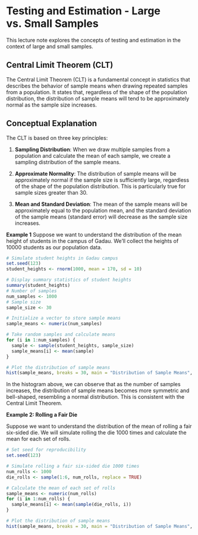 # Testing and Estimation - Large vs. Small Samples

This lecture note explores the concepts of testing and estimation in the context of large and small samples.


## Central Limit Theorem (CLT)

The Central Limit Theorem (CLT) is a fundamental concept in statistics that describes the behavior of sample means when drawing repeated samples from a population. It states that, regardless of the shape of the population distribution, the distribution of sample means will tend to be approximately normal as the sample size increases.

## Conceptual Explanation

The CLT is based on three key principles:

1. **Sampling Distribution**: When we draw multiple samples from a population and calculate the mean of each sample, we create a sampling distribution of the sample means.

2. **Approximate Normality**: The distribution of sample means will be approximately normal if the sample size is sufficiently large, regardless of the shape of the population distribution. This is particularly true for sample sizes greater than 30.

3. **Mean and Standard Deviation**: The mean of the sample means will be approximately equal to the population mean, and the standard deviation of the sample means (standard error) will decrease as the sample size increases.

**Example 1**
Suppose we want to understand the distribution of the mean height of students in the campus of Gadau. We'll collect the heights of 10000 students as our population data.

```r
# Simulate student heights in Gadau campus
set.seed(123)
student_heights <- rnorm(1000, mean = 170, sd = 10)

# Display summary statistics of student heights
summary(student_heights)
# Number of samples
num_samples <- 1000
# Sample size
sample_size <- 30

# Initialize a vector to store sample means
sample_means <- numeric(num_samples)

# Take random samples and calculate means
for (i in 1:num_samples) {
  sample <- sample(student_heights, sample_size)
  sample_means[i] <- mean(sample)
}

# Plot the distribution of sample means
hist(sample_means, breaks = 30, main = "Distribution of Sample Means", xlab = "Sample Mean Height (cm)", col = "lightblue", border = "white")

```
In the histogram above, we can observe that as the number of samples increases, the distribution of sample means becomes more symmetric and bell-shaped, resembling a normal distribution. This is consistent with the Central Limit Theorem.

**Example 2: Rolling a Fair Die**

Suppose we want to understand the distribution of the mean of rolling a fair six-sided die. We will simulate rolling the die 1000 times and calculate the mean for each set of rolls.

```r
# Set seed for reproducibility
set.seed(123)

# Simulate rolling a fair six-sided die 1000 times
num_rolls <- 1000
die_rolls <- sample(1:6, num_rolls, replace = TRUE)

# Calculate the mean of each set of rolls
sample_means <- numeric(num_rolls)
for (i in 1:num_rolls) {
  sample_means[i] <- mean(sample(die_rolls, i))
}

# Plot the distribution of sample means
hist(sample_means, breaks = 30, main = "Distribution of Sample Means", xlab = "Sample Mean", col = "lightblue", border = "white")
```


